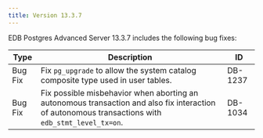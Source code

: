 ```yaml
---
title: Version 13.3.7
---
```


EDB Postgres Advanced Server 13.3.7 includes the following bug fixes:

| Type    | Description                                                                                                                                       | ID      |
| ------- | ------------------------------------------------------------------------------------------------------------------------------------------------- | ------- |
| Bug Fix | Fix `pg_upgrade` to allow the system catalog composite type used in user tables.                                                                  | DB-1237 |
| Bug Fix | Fix possible misbehavior when aborting an autonomous transaction and also fix interaction of autonomous transactions with `edb_stmt_level_tx=on`. | DB-1034 |
